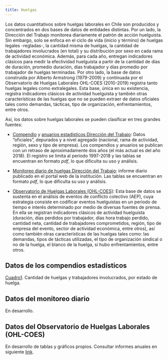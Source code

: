 ```yaml
---
title: Huelgas
---
```


Los datos cuantitativos sobre huelgas laborales en Chile son producidos y concentrados en dos bases de datos de entidades distintas. Por un lado, la Dirección del Trabajo monitorea diariamente el patrón de acción huelguista. Sin embargo, solo se enfoca en el ciclo de vida (inicio y término) de huelgas legales -regladas-, la cantidad misma de huelgas, la cantidad de trabajadores involucrados (en total) y su distribución por sexo en cada rama de actividad económica. Además, para cada año, entregan indicadores clásicos para medir la efectividad huelguista a partir de la cantidad de días de duración, promedio duración, días trabajador y días promedio por trabajador de huelgas terminadas. Por otro lado, la base de datos construida por Alberto Armstrong (1979-2009) y continuada por el Observatorio de Huelgas Laborales OHL-COES (2010-2019) registra tanto huelgas legales como extralegales. Esta base, única en su existencia, registra indicadores clásicos de actividad huelguista y también otras características de las huelgas que no se pueden extraer de datos oficiales tales como demandas, tácticas, tipo de organización, enfrentamientos, entre otros. 

Así, los datos sobre huelgas laborales se pueden clasificar en tres grandes fuentes: 

+ [Compendio](https://www.dt.gob.cl/portal/1629/w3-propertyvalue-76577.html) y [anuarios estadísticos Dirección del Trabajo](https://www.dt.gob.cl/portal/1629/w3-propertyvalue-22777.html): Datos “oficiales”, depurados y a nivel agregado (nacional, rama de actividad, región, sexo y tipo de empresa). Los compendios y anuarios se publican con un retraso de aproximadamente dos años (el más actual es del año 2018). El registro se limita al periodo 1997-2018 y las tablas se encuentran en formato *pdf*, lo que dificulta su uso y análisis.

+ [Monitoreo diario de huelgas Dirección del Trabajo](https://www.dt.gob.cl/portal/1629/w3-propertyvalue-28223.html): informe diario publicado en el portal web de la institución. Las tablas se encuentran en formato *pdf*, lo que dificulta su uso y análisis.

+ [Observatorio de Huelgas Laborales (OHL-COES)](https://dataverse.harvard.edu/dataset.xhtml?persistentId=doi:10.7910/DVN/LOVXAQ ): Esta base de datos se sustenta en el análisis de eventos de conflicto colectivo (AEP), cuya estrategia consiste en codificar eventos huelguistas en un periodo de tiempo e interés determinado por medio de diversas fuentes de prensa. En ella se registran indicadores clásicos de actividad huelguista (duración, días perdidos por trabajador, días hora trabajo perdido, cantidad neta, cantidad de trabajadores comprometidos, región, tipo de empresa del evento, sector de actividad económica, entre otros), así como también otras características de las huelgas tales como: las demandas, tipos de tácticas utilizadas, el tipo de organización sindical o no de la huelga, el blanco de la huelga, si hubo enfrentamientos, entre otros.

## Datos de los compendios estadísticos

[Cuadro1](https://github.com/nicolasrattor/COMPENDIOS_DT/raw/main/Output/Cuadros/3.%20HUELGAS/cuadro1.xlsx). Cantidad de huelgas y trabajadores involucrados, por estado de huelga.

## Datos del monitoreo diario

En desarrollo.

## Datos del Observatorio de Huelgas Laborales (OHL-COES)

En desarrollo de tablas y gráficos propios. Consultar informes anuales en siguiente [link](https://coes.cl/observatorio-de-huelgas-laborales/).

